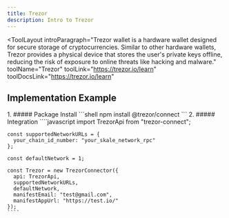```yaml
---
title: Trezor
description: Intro to Trezor
---
```


<ToolLayout
    introParagraph="Trezor wallet is a hardware wallet designed for secure storage of cryptocurrencies. Similar to other hardware wallets, Trezor provides a physical device that stores the user's private keys offline, reducing the risk of exposure to online threats like hacking and malware."
    toolName="Trezor"
    toolLink="https://trezor.io/learn"
    toolDocsLink="https://trezor.io/learn"
>

## Implementation Example

<Steps>
1. ##### Package Install
    ```shell
    npm install @trezor/connect
    ```
2. ##### Integration
    ````javascript
    import TrezorApi from "trezor-connect";

    const supportedNetworkURLs = {
      your_chain_id_number: "your_skale_network_rpc"
    };

    const defaultNetwork = 1;

    const Trezor = new TrezorConnector({
      api: TrezorApi,
      supportedNetworkURLs,
      defaultNetwork,
      manifestEmail: "test@gmail.com",
      manifestAppUrl: "https://test.io/"
    });
    ````
</Steps>

</ToolLayout>